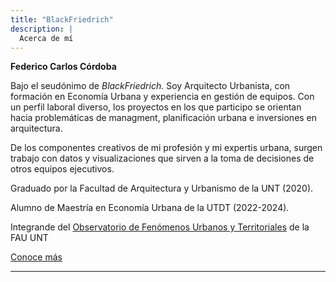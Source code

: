 ```yaml
---
title: "BlackFriedrich"
description: |
  Acerca de mí
---
```


**Federico Carlos Córdoba**

Bajo el seudónimo de _BlackFriedrich._ 
Soy Arquitecto Urbanista, con formación en Economía Urbana y experiencia en gestión de equipos. Con un perfil laboral diverso, los proyectos en los que participo se orientan hacia problemáticas de managment, planificación urbana e inversiones en arquitectura.

De los componentes creativos de mi profesión y mi expertis urbana, surgen trabajo con datos y visualizaciones que sirven a la toma de decisiones de otros equipos ejecutivos.

Graduado por la Facultad de Arquitectura y Urbanismo de la UNT (2020).

Alumno de Maestría en Economía Urbana de la UTDT (2022-2024).

Integrande del [Observatorio de Fenómenos Urbanos y Territoriales](https://observatoriofau.com.ar/) de la FAU UNT

[Conoce más](https://www.researchgate.net/)



------------------------------------------------------------------------
